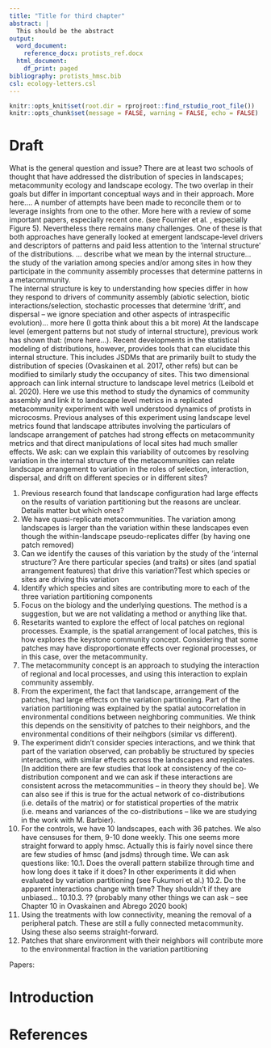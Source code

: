 ```yaml
---
title: "Title for third chapter"
abstract: |
  This should be the abstract
output:
  word_document:
    reference_docx: protists_ref.docx
  html_document:
    df_print: paged
bibliography: protists_hmsc.bib
csl: ecology-letters.csl
---
```


```r
knitr::opts_knit$set(root.dir = rprojroot::find_rstudio_root_file())
knitr::opts_chunk$set(message = FALSE, warning = FALSE, echo = FALSE)
```



\newpage
# Draft 

What is the general question and issue?
There are at least two schools of thought that have addressed the distribution of species in landscapes; metacommunity ecology and landscape ecology.  The two overlap in their goals but differ in important conceptual ways and in their approach.   More here….
A number of attempts have been made to reconcile them or to leverage insights from one to the other.  More here with a review of some important papers, especially recent one.  (see Fournier et al. , especially Figure 5).
Nevertheless there remains many challenges.  One of these is that both approaches have generally looked at emergent landscape-level drivers and descriptors of patterns and paid less attention to the ‘internal structure’ of the distributions.   … describe what we mean by the internal structure… the study of the variation among species and/or among sites in how they participate in the community assembly processes that determine patterns in a metacommunity.  
The internal structure is key to understanding how species differ in how they respond to drivers of community assembly (abiotic selection, biotic interactions/selection, stochastic processes that determine ‘drift’, and dispersal – we ignore speciation and other aspects of intraspecific evolution)… more here (I gotta think about this a bit more)
At the landscape level (emergent patterns but not study of internal structure), previous work has shown that: (more here…).
Recent developments in the statistical modeling of distributions, however, provides tools that can elucidate this internal structure.  This includes JSDMs that are primarily built to study the distribution of species (Ovaskainen et al. 2017, other refs) but can be modified to similarly study the occupancy of sites.  This two dimensional approach can link internal structure to landscape level metrics (Leibold et al. 2020).
Here we use this method to study the dynamics of community assembly and link it to landscape level metrics in a replicated metacommunity experiment with well understood dynamics of protists in microcosms.   Previous analyses of this experiment using landscape level metrics found that landscape attributes involving the particulars of landscape arrangement of patches had strong effects on metacommunity metrics and that direct manipulations of local sites had much smaller effects.  We ask: can we explain this variability of outcomes by resolving variation in the internal structure of the metacommunities can relate landscape arrangement to variation in the roles of selection, interaction, dispersal, and drift on different species or in different sites?

1.	Previous research found that landscape configuration had large effects on the results of variation partitioning but the reasons are unclear.  Details matter but which ones?
2.	We have quasi-replicate metacommunities.  The variation among landscapes is larger than the variation within these landscapes even though the within-landscape pseudo-replicates differ (by having one patch removed)
3.	Can we identify the causes of this variation by the study of the ‘internal structure’?  Are there particular species (and traits) or sites (and spatial arrangement features) that drive this variation?Test which species or sites are driving this variation
4.	Identify which species and sites are contributing more to each of the three variation partitioning components
5.	Focus on the biology and the underlying questions. The method is a suggestion, but we are not validating a method or anything like that.
6.	Resetarits wanted to explore the effect of local patches on regional processes. Example, is the spatial arrangement of local patches, this is how explores the keystone community concept. Considering that some patches may have disproportionate effects over regional processes, or in this case, over the metacommunity. 
7.	The metacommunity concept is an approach to studying the interaction of regional and local processes, and using this interaction to explain community assembly. 
8.	From the experiment, the fact that landscape, arrangement of the patches, had large effects on the variation partitioning. Part of the variation partitioning was explained by the spatial autocorrelation in environmental conditions between neighboring communities. We think this depends on the sensitivity of patches to their neighbors, and the environmental conditions of their neihgbors (similar vs different).
9.	The experiment didn’t consider species interactions, and we think that part of the variation observed, can probabliy be structured by species interactions, with similar effects across the landscapes and replicates. [In addition there are few studies that look at consistency of the co-distribution component and we can ask if these interactions are consistent across the metacommunities – in theory they should be].  We can also see if this is true for the actual network of co-distributions (i.e. details of the matrix) or for statistical properties of the matrix (i.e. means and variances of the co-distributions – like we are studying in the work with M. Barbier).
10.	For the controls, we have 10 landscapes, each with 36 patches. We also have censuses for them, 9-10 done weekly. This one seems more straight forward to apply hmsc.  Actually this is fairly novel since there are few studies of hmsc (and jsdms) through time.  We can ask questions like:
10.1.	Does the overall pattern stabilize through time and how long does it take if it does? In other experiments it did when evaluated by variation partitioning (see Fukumori et al.)
10.2.	Do the apparent interactions change with time?  They shouldn’t if they are unbiased…
10.10.3.	?? (probably many other things we can ask – see Chapter 10 in Ovaskainen and Abrego 2020 book)
11.	Using the treatments with low connectivity, meaning the removal of a peripheral patch. These are still a fully connected metacommunity. Using these also seems straight-forward. 
12.	Patches that share environment with their neighbors will contribute more to the environmental fraction in the variation partitioning

Papers:

# Introduction 


# References






